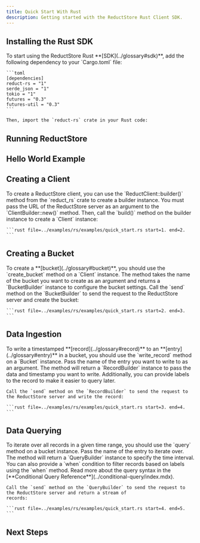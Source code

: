 ```yaml
---
title: Quick Start With Rust
description: Getting started with the ReductStore Rust Client SDK.
---
```



<head>
  <link
    rel="canonical"
    href="https://www.reduct.store/docs/getting-started/with-rust"
  />
</head>

<Intro language="Rust" repository="reduct-rs" />

## Installing the Rust SDK

<InstallSdk>
    To start using the ReductStore Rust **[SDK](../glossary#sdk)**, add the following dependency to your `Cargo.toml` file:

    ```toml
    [dependencies]
    reduct-rs = "1"
    serde_json = "1"
    tokio = "1"
    futures = "0.3"
    futures-util = "0.3"
    ```

    Then, import the `reduct-rs` crate in your Rust code:

</InstallSdk>

## Running ReductStore

<RunReductStore />

## Hello World Example

<UsingSdkSection example={QuickStart} language="rust" />

## Creating a Client

<CreateClientSection>
    To create a ReductStore client, you can use the `ReductClient::builder()` method from the `reduct_rs` crate to create a builder
    instance. You must pass the URL of the ReductStore server as an argument to the `ClientBuilder::new()` method.
    Then, call the `build()` method on the builder instance to create a `Client` instance:

    ```rust file=../examples/rs/examples/quick_start.rs start=1. end=2.
    ```

</CreateClientSection>

## Creating a Bucket

<CreateBucketSection>
    To create a **[bucket](../glossary#bucket)**, you should use the `create_bucket` method on a `Client` instance. The method takes the name of
    the bucket you want to create as an argument and returns a `BucketBuilder` instance to configure the bucket settings.
    Call the `send` method on the `BucketBuilder` to send the request to the ReductStore server and create the bucket:

    ```rust file=../examples/rs/examples/quick_start.rs start=2. end=3.
    ```

</CreateBucketSection>

## Data Ingestion

<DataIngestionSection>
    To write a timestamped **[record](../glossary#record)** to an **[entry](../glossary#entry)** in a bucket, you should use the `write_record` method on a `Bucket` instance.
    Pass the name of the entry you want to write to as an argument. The method will return a `RecordBuilder` instance to
    pass the data and timestamp you want to write. Additionally, you can provide labels to the record to make it easier to query later.

    Call the `send` method on the `RecordBuilder` to send the request to the ReductStore server and write the record:

    ```rust file=../examples/rs/examples/quick_start.rs start=3. end=4.
    ```

</DataIngestionSection>

## Data Querying

<DataQueryingSection>
    To iterate over all records in a given time range, you should use the `query` method on a bucket instance. Pass the
    name of the entry to iterate over. The method will return a `QueryBuilder` instance to specify the time interval.
    You can also provide a `when` condition to filter records based on labels using the `when` method. Read more about the query syntax in
    the [**Conditional Query Reference**](../conditional-query/index.mdx).

    Call the `send` method on the `QueryBuilder` to send the request to the ReductStore server and return a stream of
    records:

    ```rust file=../examples/rs/examples/quick_start.rs start=4. end=5.
    ```

</DataQueryingSection>

## Next Steps

<NextStep />
